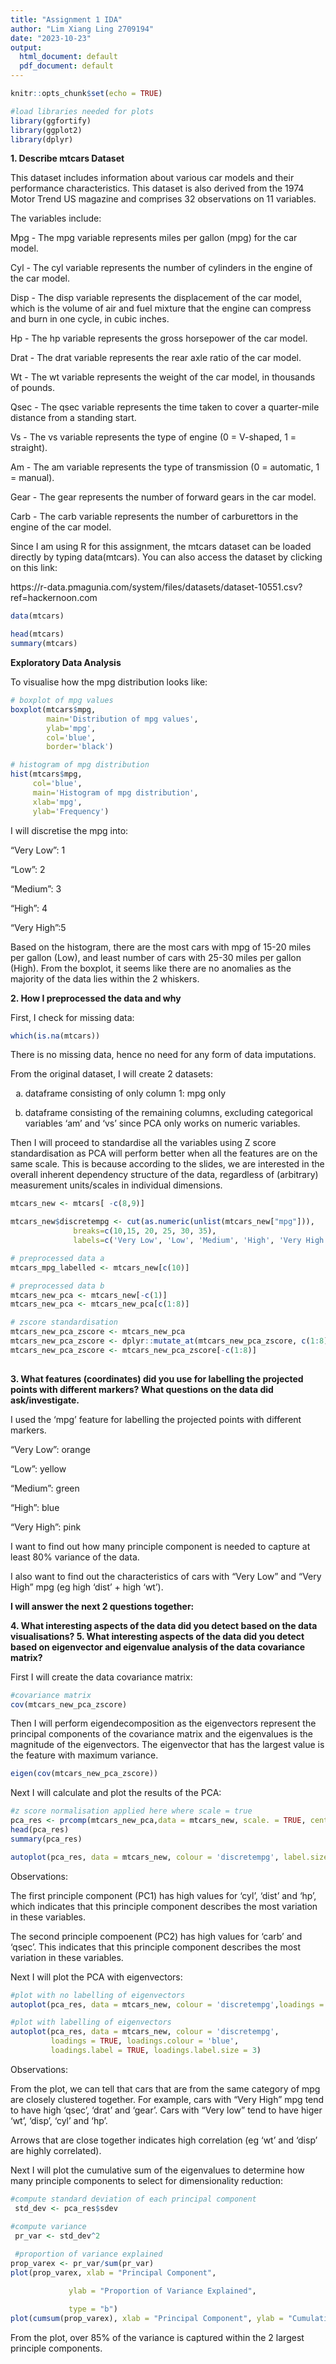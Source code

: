 ---
title: "Assignment 1 IDA"
author: "Lim Xiang Ling 2709194"
date: "2023-10-23"
output:
  html_document: default
  pdf_document: default
---

```{r setup, include=FALSE}
knitr::opts_chunk$set(echo = TRUE)
```

```{r load libraries, echo=FALSE, include=FALSE}
#load libraries needed for plots
library(ggfortify)
library(ggplot2)
library(dplyr)

```


**1. Describe mtcars Dataset** 

This dataset includes information about various car models and their performance characteristics. This dataset is also derived from the 1974 Motor Trend US magazine and comprises 32 observations on 11 variables.

The variables include:

Mpg - The mpg variable represents miles per gallon (mpg) for the car model.

Cyl - The cyl variable represents the number of cylinders in the engine of the car model.

Disp - The disp variable represents the displacement of the car model, which is the volume of air and fuel mixture that the engine can compress and burn in one cycle, in cubic inches.

Hp - The hp variable represents the gross horsepower of the car model.

Drat - The drat variable represents the rear axle ratio of the car model.

Wt - The wt variable represents the weight of the car model, in thousands of pounds.

Qsec - The qsec variable represents the time taken to cover a quarter-mile distance from a standing start.

Vs - The vs variable represents the type of engine (0 = V-shaped, 1 = straight).

Am - The am variable represents the type of transmission (0 = automatic, 1 = manual).

Gear - The gear represents the number of forward gears in the car model.

Carb - The carb variable represents the number of carburettors in the engine of the car model.

Since I am using R for this assignment, the mtcars dataset can be loaded directly by typing data(mtcars). You can also access the dataset by clicking on this link:

https://r-data.pmagunia.com/system/files/datasets/dataset-10551.csv?ref=hackernoon.com

```{r load data}
data(mtcars)

head(mtcars)
summary(mtcars)
```

**Exploratory Data Analysis**

To visualise how the mpg distribution looks like:
```{r mpg visualisation}
# boxplot of mpg values
boxplot(mtcars$mpg,
        main='Distribution of mpg values',
        ylab='mpg',
        col='blue',
        border='black')

# histogram of mpg distribution
hist(mtcars$mpg,
     col='blue',
     main='Histogram of mpg distribution',
     xlab='mpg',
     ylab='Frequency')

```

I will discretise the mpg into:

"Very Low": 1

"Low": 2

"Medium": 3

"High": 4

"Very High":5

Based on the histogram, there are the most cars with mpg of 15-20 miles per gallon (Low), and least number of cars with 25-30 miles per gallon (High).
From the boxplot, it seems like there are no anomalies as the majority of the data lies within the 2 whiskers.

**2. How I preprocessed the data and why**

First, I check for missing data:
```{r check missing data}
which(is.na(mtcars))
```
There is no missing data, hence no need for any form of data imputations.

From the original dataset, I will create 2 datasets:

a. dataframe consisting of only column 1: mpg only

b. dataframe consisting of the remaining columns, excluding categorical variables 'am' and 'vs' since PCA only works on numeric variables. 

Then I will proceed to standardise all the variables using Z score standardisation as PCA will perform better when all the features are on the same scale. This is because according to the slides, we are interested in the overall inherent dependency structure of the data, regardless of (arbitrary) measurement
units/scales in individual dimensions.

```{r data pre-processing}
mtcars_new <- mtcars[ -c(8,9)]

mtcars_new$discretempg <- cut(as.numeric(unlist(mtcars_new["mpg"])),
              breaks=c(10,15, 20, 25, 30, 35),
              labels=c('Very Low', 'Low', 'Medium', 'High', 'Very High'))

# preprocessed data a
mtcars_mpg_labelled <- mtcars_new[c(10)]

# preprocessed data b
mtcars_new_pca <- mtcars_new[-c(1)]
mtcars_new_pca <- mtcars_new_pca[c(1:8)]

# zscore standardisation
mtcars_new_pca_zscore <- mtcars_new_pca
mtcars_new_pca_zscore <- dplyr::mutate_at(mtcars_new_pca_zscore, c(1:8), list(Z=scale))
mtcars_new_pca_zscore <- mtcars_new_pca_zscore[-c(1:8)]
 


```

**3. What features (coordinates) did you use for labelling the projected points with different markers? What questions on the data did ask/investigate.**

I used the 'mpg' feature for labelling the projected points with different markers.

"Very Low": orange

"Low": yellow

"Medium": green

"High": blue

"Very High": pink

I want to find out how many principle component is needed to capture at least 80% variance of the data.

I also want to find out the characteristics of cars with "Very Low" and "Very High" mpg (eg high 'dist' + high 'wt').


**I will answer the next 2 questions together:**

**4. What interesting aspects of the data did you detect based on the data visualisations? 5. What interesting aspects of the data did you detect based on eigenvector and eigenvalue analysis of the data covariance matrix? **

First I will create the data covariance matrix:
```{r Creation of Covariance matrix}


#covariance matrix
cov(mtcars_new_pca_zscore)


```
Then I will perform eigendecomposition as the eigenvectors represent the principal components of the covariance matrix and the eigenvalues is the magnitude of the eigenvectors. The eigenvector that has the largest value is the feature with maximum variance. 

```{r eigendecomposition}
eigen(cov(mtcars_new_pca_zscore))
```
Next I will calculate and plot the results of the PCA:
```{r PCA plot}
#z score normalisation applied here where scale = true 
pca_res <- prcomp(mtcars_new_pca,data = mtcars_new, scale. = TRUE, center = TRUE)
head(pca_res)
summary(pca_res)

autoplot(pca_res, data = mtcars_new, colour = 'discretempg', label.size = 3)

```

Observations:

The first principle component (PC1) has high values for 'cyl', 'dist' and 'hp', which indicates that this principle component describes the most variation in these variables.

The second principle compoenent (PC2) has high values for 'carb' and 'qsec'. This indicates that this principle component describes the most variation in these variables. 

Next I will plot the PCA with eigenvectors: 
```{r}
#plot with no labelling of eigenvectors
autoplot(pca_res, data = mtcars_new, colour = 'discretempg',loadings = TRUE)

#plot with labelling of eigenvectors
autoplot(pca_res, data = mtcars_new, colour = 'discretempg',
         loadings = TRUE, loadings.colour = 'blue',
         loadings.label = TRUE, loadings.label.size = 3)
```

Observations:

From the plot, we can tell that cars that are from the same category of mpg are closely clustered together. For example, cars with "Very High" mpg tend to have high 'qsec', 'drat' and 'gear'. Cars with "Very low" tend to have higer 'wt', 'disp', 'cyl' and 'hp'.

Arrows that are close together indicates high correlation (eg 'wt' and 'disp' are highly correlated).

Next I will plot the cumulative sum of the eigenvalues to determine how many principle components to select for dimensionality reduction:
```{r cumulative sum of the eigenvalues}
#compute standard deviation of each principal component
 std_dev <- pca_res$sdev

#compute variance
 pr_var <- std_dev^2
 
 #proportion of variance explained
prop_varex <- pr_var/sum(pr_var)
plot(prop_varex, xlab = "Principal Component",

             ylab = "Proportion of Variance Explained",

             type = "b")
plot(cumsum(prop_varex), xlab = "Principal Component", ylab = "Cumulative Proportion of Variance Explained",type = "b")
```

From the plot, over 85% of the variance is captured within the 2 largest principle components. 


